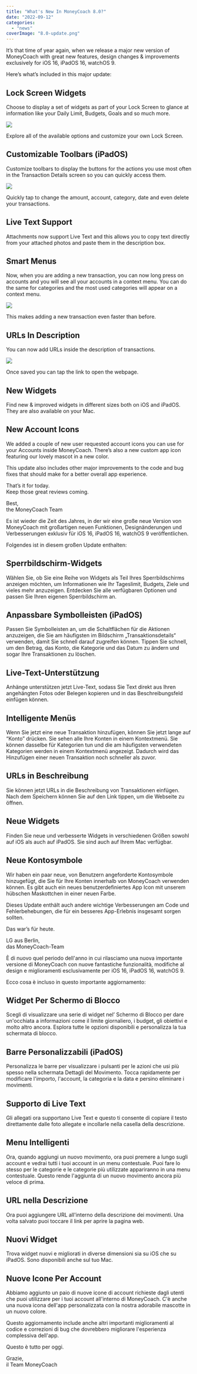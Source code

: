 ```yaml
---
title: "What's New In MoneyCoach 8.0?"
date: "2022-09-12"
categories: 
  - "news"
coverImage: "8.0-update.png"
---
```


It’s that time of year again, when we release a major new version of MoneyCoach with great new features, design changes & improvements exclusively for iOS 16, iPadOS 16, watchOS 9. 

Here’s what’s included in this major update:

## Lock Screen Widgets

Choose to display a set of widgets as part of your Lock Screen to glance at information like your Daily Limit, Budgets, Goals and so much more.

![](/images/blog-images/lockscreen-notifications.jpg)

Explore all of the available options and customize your own Lock Screen.

## Customizable Toolbars (iPadOS)

Customize toolbars to display the buttons for the actions you use most often in the Transaction Details screen so you can quickly access them.

![](/images/blog-images/iPad-Toolbars-1024x715.png)

Quickly tap to change the amount, account, category, date and even delete your transactions.

## Live Text Support

Attachments now support Live Text and this allows you to copy text directly from your attached photos and paste them in the description box.

## Smart Menus

Now, when you are adding a new transaction, you can now long press on accounts and you will see all your accounts in a context menu. You can do the same for categories and the most used categories will appear on a context menu.

![](/images/blog-images/smart-menus-964x1024.png)

This makes adding a new transaction even faster than before.

## URLs In Description

You can now add URLs inside the description of transactions.

![](/images/blog-images/Links-In-Description-473x1024.png)

Once saved you can tap the link to open the webpage.

## New Widgets

Find new & improved widgets in different sizes both on iOS and iPadOS. They are also available on your Mac.

## New Account Icons

We added a couple of new user requested account icons you can use for your Accounts inside MoneyCoach. There’s also a new custom app icon featuring our lovely mascot in a new color.

This update also includes other major improvements to the code and bug fixes that should make for a better overall app experience.

That’s it for today.  
Keep those great reviews coming.

Best,  
the MoneyCoach Team

Es ist wieder die Zeit des Jahres, in der wir eine große neue Version von MoneyCoach mit großartigen neuen Funktionen, Designänderungen und Verbesserungen exklusiv für iOS 16, iPadOS 16, watchOS 9 veröffentlichen.

Folgendes ist in diesem großen Update enthalten:

## Sperrbildschirm-Widgets

Wählen Sie, ob Sie eine Reihe von Widgets als Teil Ihres Sperrbildschirms anzeigen möchten, um Informationen wie Ihr Tageslimit, Budgets, Ziele und vieles mehr anzuzeigen. Entdecken Sie alle verfügbaren Optionen und passen Sie Ihren eigenen Sperrbildschirm an.

## Anpassbare Symbolleisten (iPadOS)

Passen Sie Symbolleisten an, um die Schaltflächen für die Aktionen anzuzeigen, die Sie am häufigsten im Bildschirm „Transaktionsdetails“ verwenden, damit Sie schnell darauf zugreifen können. Tippen Sie schnell, um den Betrag, das Konto, die Kategorie und das Datum zu ändern und sogar Ihre Transaktionen zu löschen.

## Live-Text-Unterstützung

Anhänge unterstützen jetzt Live-Text, sodass Sie Text direkt aus Ihren angehängten Fotos oder Belegen kopieren und in das Beschreibungsfeld einfügen können.

## Intelligente Menüs

Wenn Sie jetzt eine neue Transaktion hinzufügen, können Sie jetzt lange auf “Konto” drücken. Sie sehen alle Ihre Konten in einem Kontextmenü. Sie können dasselbe für Kategorien tun und die am häufigsten verwendeten Kategorien werden in einem Kontextmenü angezeigt. Dadurch wird das Hinzufügen einer neuen Transaktion noch schneller als zuvor.

## URLs in Beschreibung

Sie können jetzt URLs in die Beschreibung von Transaktionen einfügen. Nach dem Speichern können Sie auf den Link tippen, um die Webseite zu öffnen.

## Neue Widgets

Finden Sie neue und verbesserte Widgets in verschiedenen Größen sowohl auf iOS als auch auf iPadOS. Sie sind auch auf Ihrem Mac verfügbar.

## Neue Kontosymbole

Wir haben ein paar neue, von Benutzern angeforderte Kontosymbole hinzugefügt, die Sie für Ihre Konten innerhalb von MoneyCoach verwenden können. Es gibt auch ein neues benutzerdefiniertes App Icon mit unserem hübschen Maskottchen in einer neuen Farbe.

Dieses Update enthält auch andere wichtige Verbesserungen am Code und Fehlerbehebungen, die für ein besseres App-Erlebnis insgesamt sorgen sollten.

Das war’s für heute.

LG aus Berlin,  
das MoneyCoach-Team

È di nuovo quel periodo dell'anno in cui rilasciamo una nuova importante versione di MoneyCoach con nuove fantastiche funzionalità, modifiche al design e miglioramenti esclusivamente per iOS 16, iPadOS 16, watchOS 9.

Ecco cosa è incluso in questo importante aggiornamento:

## Widget Per Schermo di Blocco

Scegli di visualizzare una serie di widget nel’ Schermo di Blocco per dare un'occhiata a informazioni come il limite giornaliero, i budget, gli obiettivi e molto altro ancora. Esplora tutte le opzioni disponibili e personalizza la tua schermata di blocco.

## Barre Personalizzabili (iPadOS)

Personalizza le barre per visualizzare i pulsanti per le azioni che usi più spesso nella schermata Dettagli del Movimento. Tocca rapidamente per modificare l'importo, l'account, la categoria e la data e persino eliminare i movimenti.

## Supporto di Live Text

Gli allegati ora supportano Live Text e questo ti consente di copiare il testo direttamente dalle foto allegate e incollarle nella casella della descrizione.

## Menu Intelligenti

Ora, quando aggiungi un nuovo movimento, ora puoi premere a lungo sugli account e vedrai tutti i tuoi account in un menu contestuale. Puoi fare lo stesso per le categorie e le categorie più utilizzate appariranno in una menu contestuale. Questo rende l'aggiunta di un nuovo movimento ancora più veloce di prima.

## URL nella Descrizione

Ora puoi aggiungere URL all'interno della descrizione dei movimenti. Una volta salvato puoi toccare il link per aprire la pagina web.

## Nuovi Widget

Trova widget nuovi e migliorati in diverse dimensioni sia su iOS che su iPadOS. Sono disponibili anche sul tuo Mac.

## Nuove Icone Per Account

Abbiamo aggiunto un paio di nuove icone di account richieste dagli utenti che puoi utilizzare per i tuoi account all'interno di MoneyCoach. C'è anche una nuova icona dell'app personalizzata con la nostra adorabile mascotte in un nuovo colore.

Questo aggiornamento include anche altri importanti miglioramenti al codice e correzioni di bug che dovrebbero migliorare l'esperienza complessiva dell'app.

Questo è tutto per oggi.

Grazie,  
il Team MoneyCoach

